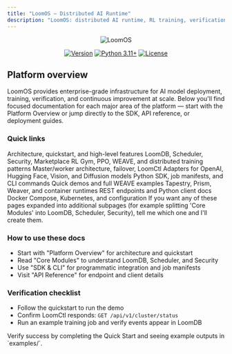 ```yaml
---
title: "LoomOS — Distributed AI Runtime"
description: "LoomOS: distributed AI runtime, RL training, verification, and orchestration platform by Loom Labs."
---
```


<div align="center">

![LoomOS](/images/hero-light.png)

[![Version](https://img.shields.io/badge/Version-1.0.0-blue.svg)](https://github.com/loomos/loomos)
[![Python 3.11+](https://img.shields.io/badge/python-3.11+-blue.svg)](https://www.python.org/downloads/)
[![License](https://img.shields.io/badge/License-Apache%202.0-blue.svg)](https://opensource.org/licenses/Apache-2.0)

</div>

## Platform overview
LoomOS provides enterprise-grade infrastructure for AI model deployment, training, verification, and continuous improvement at scale. Below you'll find focused documentation for each major area of the platform — start with the Platform Overview or jump directly to the SDK, API reference, or deployment guides.

### Quick links

<CardGroup cols={3}>
<Card title="Platform Overview" href="/loomlabs/loomos/platform-overview">
  Architecture, quickstart, and high-level features
</Card>

<Card title="Core Modules" href="/loomlabs/loomos/core-modules">
  LoomDB, Scheduler, Security, Marketplace
</Card>

<Card title="Reinforcement Learning" href="/loomlabs/loomos/rl-system">
  RL Gym, PPO, WEAVE, and distributed training patterns
</Card>

<Card title="Nexus System" href="/loomlabs/loomos/nexus-system">
  Master/worker architecture, failover, LoomCtl
</Card>

<Card title="Blocks & Adapters" href="/loomlabs/loomos/blocks-adapters">
  Adapters for OpenAI, Hugging Face, Vision, and Diffusion models
</Card>

<Card title="SDK & CLI" href="/loomlabs/loomos/sdk-cli">
  Python SDK, job manifests, and CLI commands
</Card>

<Card title="Examples & Tutorials" href="/loomlabs/loomos/examples-tutorials">
  Quick demos and full WEAVE examples
</Card>

<Card title="Advanced Features" href="/loomlabs/loomos/advanced-features">
  Tapestry, Prism, Weaver, and container runtimes
</Card>

<Card title="API Reference" href="/loomlabs/loomos/api-reference">
  REST endpoints and Python client docs
</Card>

<Card title="Deployment Guide" href="/loomlabs/loomos/deployment-guide">
  Docker Compose, Kubernetes, and configuration
</Card>
</CardGroup>

<Note>
If you want any of these pages expanded into additional subpages (for example splitting 'Core Modules' into LoomDB, Scheduler, Security), tell me which one and I'll create them.
</Note>

### How to use these docs

- Start with "Platform Overview" for architecture and quickstart
- Read "Core Modules" to understand LoomDB, Scheduler, and Security
- Use "SDK & CLI" for programmatic integration and job manifests
- Visit "API Reference" for endpoint and client details

### Verification checklist

- Follow the quickstart to run the demo
- Confirm LoomCtl responds: `GET /api/v1/cluster/status`
- Run an example training job and verify events appear in LoomDB

<Check>
Verify success by completing the Quick Start and seeing example outputs in `examples/`.
</Check>
